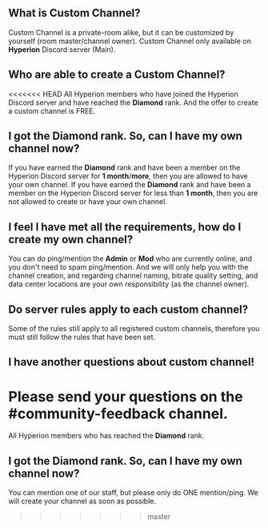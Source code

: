 ## What is Custom Channel?
Custom Channel is a private-room alike, but it can be customized by yourself (room master/channel owner). Custom Channel only available on **Hyperion** Discord server (Main).

## Who are able to create a Custom Channel?
<<<<<<< HEAD
All Hyperion members who have joined the Hyperion Discord server and have reached the **Diamond** rank. And the offer to create a custom channel is FREE.

## I got the **Diamond** rank. So, can I have my own channel now?
If you have earned the **Diamond** rank and have been a member on the Hyperion Discord server for **1 month**/**more**, then you are allowed to have your own channel.
If you have earned the **Diamond** rank and have been a member on the Hyperion Discord server for less than **1 month**, then you are not allowed to create or have your own channel.

## I feel I have met all the requirements, how do I create my own channel?
You can do ping/mention the **Admin** or **Mod** who are currently online, and you don't need to spam ping/mention. And we will only help you with the channel creation, and regarding channel naming, bitrate quality setting, and data center locations are your own responsibility (as the channel owner).

## Do server rules apply to each custom channel?
Some of the rules still apply to all registered custom channels, therefore you must still follow the rules that have been set.

## I have another questions about custom channel!
Please send your questions on the **#community-feedback** channel.
=======
All Hyperion members who has reached the **Diamond** rank.

## I got the Diamond rank. So, can I have my own channel now?
You can mention one of our staff, but please only do ONE mention/ping. We will create your channel as soon as possible.
>>>>>>> master
